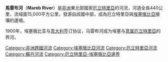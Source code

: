 '''馬雷布河'''（'''Mareb River'''）是[[非洲|非洲]]東北部國家[[厄立特里亞|厄立特里亞]]的河流，河道全長440公里，流域面15,000平方公里，發源自該國中部，成為厄立特里亞與[[埃塞俄比亞|埃塞俄比亞]]接壤的邊境。

1900年，埃塞俄比亚与[[意大利|意大利]]签订协议，马雷布河成为埃塞与[[意属厄立特里亞|意属厄立特里亞]]的界河。
{{Eritrea-stub}}
{{Ethiopia-stub}}


{{coord|16|48|N|35|51|E|display=title}}
{{DEFAULTSORT:Mareb}}
[[Category:非洲跨國河流|Category:非洲跨國河流]]
[[Category:埃塞俄比亞河流|Category:埃塞俄比亞河流]]
[[Category:厄立特里亞河流|Category:厄立特里亞河流]]
[[Category:蘇丹河流|Category:蘇丹河流]]
[[Category:厄立特里亞-埃塞俄比亞邊界|Category:厄立特里亞-埃塞俄比亞邊界]]